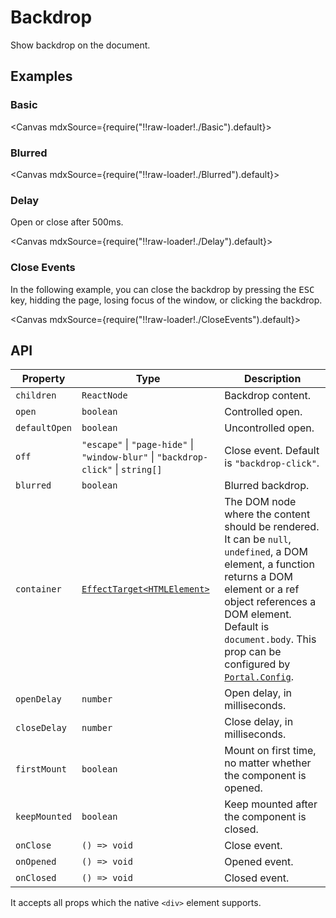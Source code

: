 
<Meta title="Overlays/Backdrop" />

# Backdrop

Show backdrop on the document.

## Examples

### Basic

<Canvas mdxSource={require("!!raw-loader!./Basic").default}>
  <Story id="examples-backdrop--basic" />
</Canvas>

### Blurred

<Canvas mdxSource={require("!!raw-loader!./Blurred").default}>
  <Story id="examples-backdrop--blurred" />
</Canvas>

### Delay

Open or close after 500ms.

<Canvas mdxSource={require("!!raw-loader!./Delay").default}>
  <Story id="examples-backdrop--delay" />
</Canvas>

### Close Events

In the following example, you can close the backdrop by pressing the <kbd>ESC</kbd> key, hidding the page, losing focus of the window, or clicking the backdrop.

<Canvas mdxSource={require("!!raw-loader!./CloseEvents").default}>
  <Story id="examples-backdrop--close-events" />
</Canvas>

## API

| Property      | Type                                                                                        | Description                                                                                                                                                                                                                                                                                              |
| ------------- | ------------------------------------------------------------------------------------------- | -------------------------------------------------------------------------------------------------------------------------------------------------------------------------------------------------------------------------------------------------------------------------------------------------------- |
| `children`    | `ReactNode`                                                                                 | Backdrop content.                                                                                                                                                                                                                                                                                        |
| `open`        | `boolean`                                                                                   | Controlled open.                                                                                                                                                                                                                                                                                         |
| `defaultOpen` | `boolean`                                                                                   | Uncontrolled open.                                                                                                                                                                                                                                                                                       |
| `off`         | `"escape"` \| `"page-hide"` \| `"window-blur"` \| `"backdrop-click"` \| `string[]`          | Close event. Default is `"backdrop-click"`.                                                                                                                                                                                                                                                              |
| `blurred`     | `boolean`                                                                                   | Blurred backdrop.                                                                                                                                                                                                                                                                                        |
| `container`   | [`EffectTarget<HTMLElement>`](https://lilibraries.github.io/utils/types#effecttarget-react) | The DOM node where the content should be rendered. It can be `null`, `undefined`, a DOM element, a function returns a DOM element or a ref object references a DOM element. Default is `document.body`. This prop can be configured by [`Portal.Config`](?path=/story/others-portal--page#portalconfig). |
| `openDelay`   | `number`                                                                                    | Open delay, in milliseconds.                                                                                                                                                                                                                                                                             |
| `closeDelay`  | `number`                                                                                    | Close delay, in milliseconds.                                                                                                                                                                                                                                                                            |
| `firstMount`  | `boolean`                                                                                   | Mount on first time, no matter whether the component is opened.                                                                                                                                                                                                                                          |
| `keepMounted` | `boolean`                                                                                   | Keep mounted after the component is closed.                                                                                                                                                                                                                                                              |
| `onClose`     | `() => void`                                                                                | Close event.                                                                                                                                                                                                                                                                                             |
| `onOpened`    | `() => void`                                                                                | Opened event.                                                                                                                                                                                                                                                                                            |
| `onClosed`    | `() => void`                                                                                | Closed event.                                                                                                                                                                                                                                                                                            |

It accepts all props which the native `<div>` element supports.
